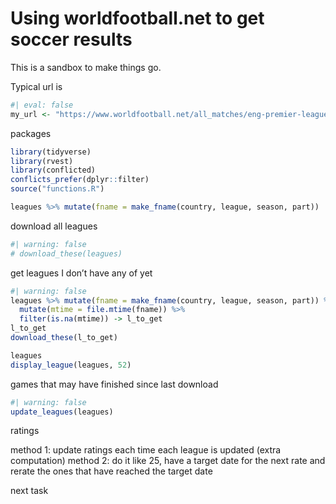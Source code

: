 # Using worldfootball.net to get soccer results

This is a sandbox to make things go.

Typical url is

```r
#| eval: false
my_url <- "https://www.worldfootball.net/all_matches/eng-premier-league-1996-1997/"
```

packages

```r
library(tidyverse)
library(rvest)
library(conflicted)
conflicts_prefer(dplyr::filter)
source("functions.R")
```



```r
leagues %>% mutate(fname = make_fname(country, league, season, part))
```


download all leagues

```r
#| warning: false
# download_these(leagues)
```

get leagues I don't have any of yet

```r
#| warning: false
leagues %>% mutate(fname = make_fname(country, league, season, part)) %>% 
  mutate(mtime = file.mtime(fname)) %>% 
  filter(is.na(mtime)) -> l_to_get
l_to_get
download_these(l_to_get)
```


```r
leagues
display_league(leagues, 52)
```





games that may have finished since last download


```r
#| warning: false
update_leagues(leagues)
```

ratings

method 1: update ratings each time each league is updated (extra computation)
method 2: do it like 25, have a target date for the next rate and rerate the ones that have reached the target date

next task
